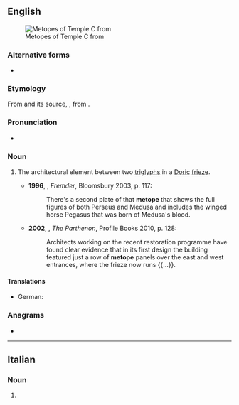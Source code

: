 ==English==
[[File:Metope_tempio_c_selinunte.jpg|thumb|Metopes of Temple C from {{w|Selinunte}}]]

===Alternative forms===
* {{alter|en|metopa||obsolete}}

===Etymology===
{{root|en|ine-pro|*h₃ekʷ-}}
From {{bor|en|la|metopa}} and its source, {{der|en|grc-koi|μετόπη}}, from {{af|grc|μετά|ὀπή|gloss1=between|gloss2=hole|nocat=1}}.

===Pronunciation===
* {{IPA|en|/ˈmɛtəʊp/|/ˈmɛtəpi/}}

===Noun===
{{en-noun}}

# {{lb|en|architecture}} The architectural element between two [[triglyph]]s in a [[Doric]] [[frieze]]. {{defdate|from 16th c.}}
#* '''1996''', {{w|Russell Hoban}}, ''Fremder'', Bloomsbury 2003, p. 117:
#*: There's a second plate of that '''metope''' that shows the full figures of both Perseus and Medusa and includes the winged horse Pegasus that was born of Medusa's blood.
#*'''2002''', {{w|Mary Beard}}, ''The Parthenon'', Profile Books 2010, p. 128:
#*:Architects working on the recent restoration programme have found clear evidence that in its first design the building featured just a row of '''metope''' panels over the east and west entrances, where the frieze now runs {{...}}.

====Translations====
{{trans-top|architectural element between two triglyphs in a Doric frieze}}
* German: {{t+|de|Metope|f}}
{{trans-mid}}
{{trans-bottom}}

===Anagrams===
* {{anagrams|en|a=eemopt|poemet}}

----

==Italian==

===Noun===
{{head|it|noun form|g=f}}

# {{plural of|it|metopa}}